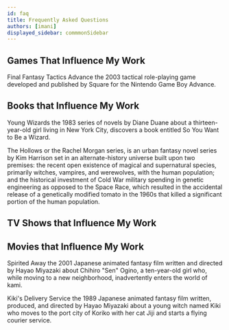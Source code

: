 ```yaml
---
id: faq
title: Frequently Asked Questions
authors: [imani]
displayed_sidebar: commmonSidebar
---
```


## Games That Influence My Work

Final Fantasy Tactics Advance the 2003 tactical role-playing game developed and published by Square for the Nintendo Game Boy Advance.

## Books that Influence My Work

Young Wizards the 1983 series of novels by Diane Duane about a thirteen-year-old girl living in New York City, discovers a book entitled So You Want to Be a Wizard.

The Hollows or the Rachel Morgan series, is an urban fantasy novel series by Kim Harrison set in an alternate-history universe built upon two premises: the recent open existence of magical and supernatural species, primarily witches, vampires, and werewolves, with the human population; and the historical investment of Cold War military spending in genetic engineering as opposed to the Space Race, which resulted in the accidental release of a genetically modified tomato in the 1960s that killed a significant portion of the human population.

## TV Shows that Influence My Work

## Movies that Influence My Work

Spirited Away the 2001 Japanese animated fantasy film written and directed by Hayao Miyazaki about Chihiro "Sen" Ogino, a ten-year-old girl who, while moving to a new neighborhood, inadvertently enters the world of kami.

Kiki's Delivery Service the 1989 Japanese animated fantasy film written, produced, and directed by Hayao Miyazaki about a young witch named Kiki who moves to the port city of Koriko with her cat Jiji and starts a flying courier service.